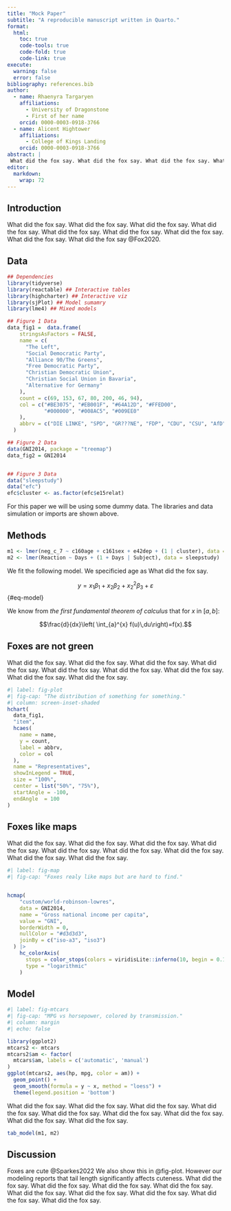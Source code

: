 ```yaml
---
title: "Mock Paper"
subtitle: "A reproducible manuscript written in Quarto."
format: 
  html:
    toc: true
    code-tools: true
    code-fold: true
    code-link: true
execute:
  warning: false
  error: false
bibliography: references.bib
author:
  - name: Rhaenyra Targaryen
    affiliations:
      - University of Dragonstone
      - First of her name
    orcid: 0000-0003-0918-3766
  - name: Alicent Hightower
    affiliations:
      - College of Kings Landing
    orcid: 0000-0003-0918-3766
abstract: |
 What did the fox say. What did the fox say. What did the fox say. What did the fox say. What did the fox say. What did the fox say. What did the fox say. What did the fox say. What did the fox say. What did the fox say.  snippets are employed that have been inspired by @Biswas2022, What did the fox say. What did the fox say. 
editor: 
  markdown: 
    wrap: 72
---
```


## Introduction

What did the fox say. What did the fox say. What did the fox say. What
did the fox say. What did the fox say. What did the fox say. What did
the fox say. What did the fox say. What did the fox say @Fox2020.

## Data

```r

## Dependencies
library(tidyverse)
library(reactable) ## Interactive tables
library(highcharter) ## Interactive viz
library(sjPlot) ## Model sumamry
library(lme4) ## Mixed models

## Figure 1 Data
data_fig1 =  data.frame(
    stringsAsFactors = FALSE,
    name = c(
      "The Left",
      "Social Democratic Party",
      "Alliance 90/The Greens",
      "Free Democratic Party",
      "Christian Democratic Union",
      "Christian Social Union in Bavaria",
      "Alternative for Germany"
    ),
    count = c(69, 153, 67, 80, 200, 46, 94),
    col = c("#BE3075", "#EB001F", "#64A12D", "#FFED00",
            "#000000", "#008AC5", "#009EE0"
    ),
    abbrv = c("DIE LINKE", "SPD", "GR???NE", "FDP", "CDU", "CSU", "AfD")
  )

## Figure 2 Data
data(GNI2014, package = "treemap")
data_fig2 = GNI2014  


## Figure 3 Data
data("sleepstudy")
data("efc")
efc$cluster <- as.factor(efc$e15relat)
```

For this paper we will be using some dummy data. The libraries and data
simulation or imports are shown above.

## Methods

```r
m1 <- lmer(neg_c_7 ~ c160age + c161sex + e42dep + (1 | cluster), data = efc)
m2 <- lmer(Reaction ~ Days + (1 + Days | Subject), data = sleepstudy)
```

We fit the following model. We specificied age as What did the fox say.

$$
y = x_1\beta_1 + x_2\beta_2 + x_2^2\beta_3 + \varepsilon
$$ {#eq-model}

::: column-margin
We know from *the first fundamental theorem of calculus* that for $x$ in
$[a, b]$:

$$\frac{d}{dx}\left( \int_{a}^{x} f(u)\,du\right)=f(x).$$
:::

## Foxes are not green

What did the fox say. What did the fox say. What did the fox say. What
did the fox say. What did the fox say. What did the fox say. What did
the fox say. What did the fox say. What did the fox say.

```r
#| label: fig-plot
#| fig-cap: "The distribution of something for something."
#| column: screen-inset-shaded
hchart(
  data_fig1,
  "item",
  hcaes(
    name = name,
    y = count,
    label = abbrv,
    color = col
  ),
  name = "Representatives",
  showInLegend = TRUE,
  size = "100%",
  center = list("50%", "75%"),
  startAngle = -100,
  endAngle  = 100
)  
```

## Foxes like maps

What did the fox say. What did the fox say. What did the fox say. What
did the fox say. What did the fox say. What did the fox say. What did
the fox say. What did the fox say. What did the fox say.

```r
#| label: fig-map
#| fig-cap: "Foxes realy like maps but are hard to find."


hcmap(
    "custom/world-robinson-lowres",
    data = GNI2014,
    name = "Gross national income per capita",
    value = "GNI",
    borderWidth = 0,
    nullColor = "#d3d3d3",
    joinBy = c("iso-a3", "iso3")
  ) |>
    hc_colorAxis(
      stops = color_stops(colors = viridisLite::inferno(10, begin = 0.1)),
      type = "logarithmic"
    )
```

## Model

```r
#| label: fig-mtcars
#| fig-cap: "MPG vs horsepower, colored by transmission."
#| column: margin
#| echo: false

library(ggplot2)
mtcars2 <- mtcars
mtcars2$am <- factor(
  mtcars$am, labels = c('automatic', 'manual')
)
ggplot(mtcars2, aes(hp, mpg, color = am)) +
  geom_point() +
  geom_smooth(formula = y ~ x, method = "loess") +
  theme(legend.position = 'bottom')
```

What did the fox say. What did the fox say. What did the fox say. What
did the fox say. What did the fox say. What did the fox say. What did
the fox say. What did the fox say. What did the fox say.

```r
tab_model(m1, m2)
```

## Discussion

Foxes are cute @Sparkes2022 We also show this in @fig-plot. However our
modeling reports that tail length significantly affects cuteness. What
did the fox say. What did the fox say. What did the fox say. What did
the fox say. What did the fox say. What did the fox say. What did the
fox say. What did the fox say. What did the fox say.
